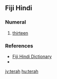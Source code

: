 {{also|Terah}}
==Fiji Hindi==

===Numeral===
{{head|hif|numeral}}

# {{context|cardinal|lang=hif}} [[thirteen]]

===References===
* [http://web.archive.org/20080308065956/www.geocities.com/fijihindi/FijiHindiEnglishDict.htm#t Fiji Hindi Dictionary]
* {{reference-book|last=Siegel|first=Jeff|authorlink= |coauthors= |year=1977|title=Say it in Fiji Hindi|publisher=Pacific Publications|location=Australia|pages=p.28|id=ISBN: 085807026X}}

[[jv:terah]]
[[hu:terah]]